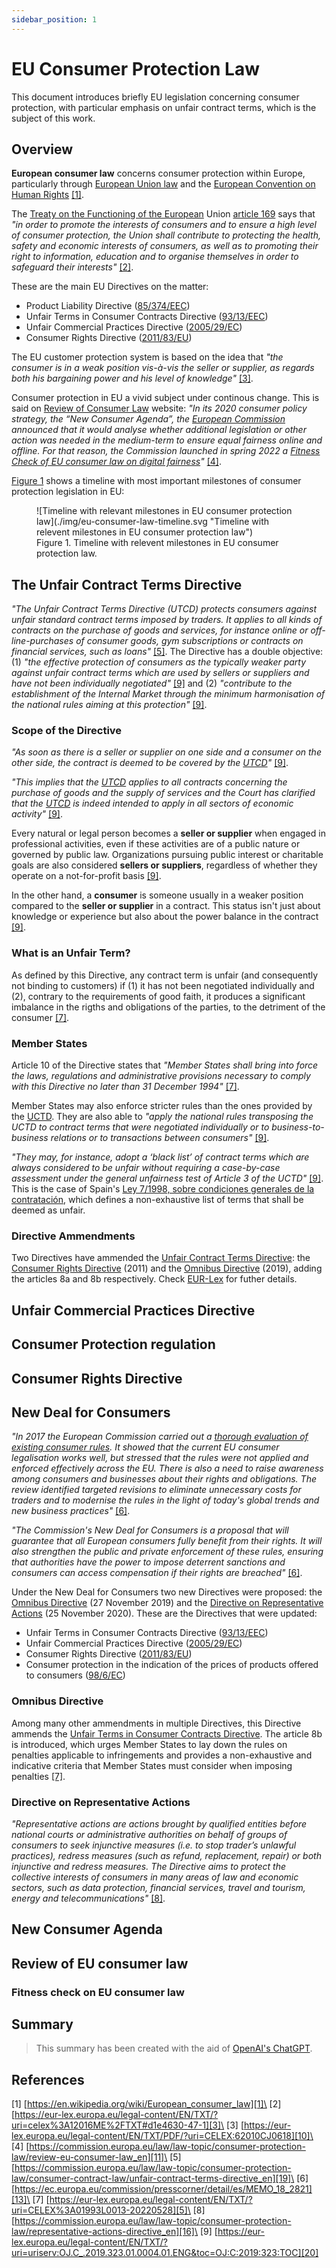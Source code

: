 ```yaml
---
sidebar_position: 1
---
```


# EU Consumer Protection Law

This document introduces briefly EU legislation concerning consumer protection, with particular emphasis on unfair contract terms, which is the subject of this work.

## Overview

**European consumer law** concerns consumer protection within Europe, particularly through [European Union law][9] and the [European Convention on Human Rights][8] [\[1\]](#1).

The [Treaty on the Functioning of the European][2] Union [article 169][3] says that _"in order to promote the interests of consumers and to ensure a high level of consumer protection, the Union shall contribute to protecting the health, safety and economic interests of consumers, as well as to promoting their right to information, education and to organise themselves in order to safeguard their interests"_ [\[2\]](#2).

These are the main EU Directives on the matter:
* Product Liability Directive ([85/374/EEC][4])
* Unfair Terms in Consumer Contracts Directive ([93/13/EEC][5])
* Unfair Commercial Practices Directive ([2005/29/EC][6])
* Consumer Rights Directive ([2011/83/EU][7])

The EU customer protection system is based on the idea that _"the consumer is in a weak position vis-à-vis the seller or supplier, as regards both his bargaining power and his level of knowledge"_ [\[3\]](#3).

Consumer protection in EU a vivid subject under continous change. This is said on [Review of Consumer Law][11] website: _"In its 2020 consumer policy strategy, the “New Consumer Agenda”, the [European Commission](https://commission.europa.eu/index_en) announced that it would analyse whether additional legislation or other action was needed in the medium-term to ensure equal fairness online and offline. For that reason, the Commission launched in spring 2022 a [Fitness Check of EU consumer law on digital fairness][12]"_ [\[4\]](#4).

[Figure 1](#figure_1) shows a timeline with most important milestones of consumer protection legislation in EU:

<figure id="figure_1" class="image">
  ![Timeline with relevant milestones in EU consumer protection law](./img/eu-consumer-law-timeline.svg "Timeline with relevent milestones in EU consumer protection law")
  <figcaption >Figure 1. Timeline with relevent milestones in EU consumer protection law.</figcaption>
</figure>

## The Unfair Contract Terms Directive

_"The Unfair Contract Terms Directive (UTCD) protects consumers against unfair standard contract terms imposed by traders. It applies to all kinds of contracts on the purchase of goods and services, for instance online or off-line-purchases of consumer goods, gym subscriptions or contracts on financial services, such as loans"_ [\[5\]](#5). The Directive has a double objective: (1) _"the effective protection of consumers as the typically weaker party against unfair contract terms which are used by sellers or suppliers and have not been individually negotiated"_ [\[9\]](#9) and (2) _"contribute to the establishment of the Internal Market through the minimum harmonisation of the national rules aiming at this protection"_ [\[9\]](#9).

### Scope of the Directive

_"As soon as there is a seller or supplier on one side and a consumer on the other side, the contract is deemed to be covered by the [UTCD][5]"_ [\[9\]](#9).

_"This implies that the [UTCD][5] applies to all contracts concerning the purchase of goods and the supply of services and the Court has clarified that the [UTCD][5] is indeed intended to apply in all sectors of economic activity"_ [\[9\]](#9).

Every natural or legal person becomes a **seller or supplier** when engaged in professional activities, even if these activities are of a public nature or governed by public law. Organizations pursuing public interest or charitable goals are also considered **sellers or suppliers**, regardless of whether they operate on a not-for-profit basis [\[9\]](#9).

In the other hand, a **consumer** is someone usually in a weaker position compared to the **seller or supplier** in a contract. This status isn't just about knowledge or experience but also about the power balance in the contract [\[9\]](#9).

### What is an Unfair Term?

As defined by this Directive, any contract term is unfair (and consequently not binding to customers) if (1) it has not been negotiated individually and (2), contrary to the requirements of good faith, it produces a significant imbalance in the rigths and obligations of  the parties, to the detriment of the consumer [\[7\]](#7).

### Member States

Article 10 of the Directive states that _"Member States shall bring into force the laws, regulations and administrative provisions necessary to comply with this Directive no later than 31 December 1994"_ [\[7\]](#7).

Member States may also enforce stricter rules than the ones provided by the [UCTD][5]. They are also able to _"apply the national rules transposing the UCTD to contract terms that were negotiated individually or to business-to-business relations or to transactions between consumers"_ [\[9\]](#9).

_"They may, for instance, adopt a ‘black list’ of contract terms which are always considered to be unfair without requiring a case-by-case assessment under the general unfairness test of Article 3 of the UCTD"_ [\[9\]](#9). This is the case of Spain's [Ley 7/1998, sobre condiciones generales de la contratación][21], which defines a non-exhaustive list of terms that shall be deemed as unfair.

### Directive Ammendments

Two Directives have ammended the [Unfair Contract Terms Directive][5]: the [Consumer Rights Directive][7] (2011) and the [Omnibus Directive][15] (2019), adding the articles 8a and 8b respectively. Check [EUR-Lex][5] for futher details.

## Unfair Commercial Practices Directive

## Consumer Protection regulation

## Consumer Rights Directive

## New Deal for Consumers

_"In 2017 the European Commission carried out a [thorough evaluation of existing consumer rules][17]. It showed that the current EU consumer legalisation works well, but stressed that the rules were not applied and enforced effectively across the EU. There is also a need to raise awareness among consumers and businesses about their rights and obligations. The review identified targeted revisions to eliminate unnecessary costs for traders and to modernise the rules in the light of today's global trends and new business practices"_ [\[6\]](#6).

_"The Commission's New Deal for Consumers is a proposal that will guarantee that all European consumers fully benefit from their rights. It will also strengthen the public and private enforcement of these rules, ensuring that authorities have the power to impose deterrent sanctions and consumers can access compensation if their rights are breached"_ [\[6\]](#6).

Under the New Deal for Consumers two new Directives were proposed: the [Omnibus Directive][15] (27 November 2019) and the [Directive on Representative Actions][16] (25 November 2020). These are the Directives that were updated:
* Unfair Terms in Consumer Contracts Directive ([93/13/EEC][5])
* Unfair Commercial Practices Directive ([2005/29/EC][6])
* Consumer Rights Directive ([2011/83/EU][7])
* Consumer protection in the indication of the prices of products offered to consumers ([98/6/EC][14])

### Omnibus Directive

Among many other ammendments in multiple Directives, this Directive ammends the [Unfair Terms in Consumer Contracts Directive][5]. The article 8b is introduced, which urges Member States to lay down the rules on penalties applicable to infringements and provides a non-exhaustive and indicative criteria that Member States must consider when imposing penalties [\[7\]](#7).

### Directive on Representative Actions

_"Representative actions are actions brought by qualified entities before national courts or administrative authorities on behalf of groups of consumers to seek injunctive measures (i.e. to stop trader’s unlawful practices), redress measures (such as refund, replacement, repair) or both injunctive and redress measures. The Directive aims to protect the collective interests of consumers in many areas of law and economic sectors, such as data protection, financial services, travel and tourism, energy and telecommunications"_ [\[8\]](#8).

## New Consumer Agenda

## Review of EU consumer law

### Fitness check on EU consumer law


## Summary

> This summary has been created with the aid of [OpenAI's ChatGPT][18].

## References

<a id="1"/> \[1\] [https://en.wikipedia.org/wiki/European_consumer_law][1]\
<a id="2"/> \[2\] [https://eur-lex.europa.eu/legal-content/EN/TXT/?uri=celex%3A12016ME%2FTXT#d1e4630-47-1][3]\
<a id="3"/> \[3\] [https://eur-lex.europa.eu/legal-content/EN/TXT/PDF/?uri=CELEX:62010CJ0618][10]\
<a id="4"/> \[4\] [https://commission.europa.eu/law/law-topic/consumer-protection-law/review-eu-consumer-law_en][11]\
<a id="5"/> \[5\] [https://commission.europa.eu/law/law-topic/consumer-protection-law/consumer-contract-law/unfair-contract-terms-directive_en][19]\
<a id="6"/> \[6\] [https://ec.europa.eu/commission/presscorner/detail/es/MEMO_18_2821][13]\
<a id="7"/> \[7\] [https://eur-lex.europa.eu/legal-content/EN/TXT/?uri=CELEX%3A01993L0013-20220528][5]\
<a id="8"/> \[8\] [https://commission.europa.eu/law/law-topic/consumer-protection-law/representative-actions-directive_en][16]\
<a id="9"/> \[9\] [https://eur-lex.europa.eu/legal-content/EN/TXT/?uri=uriserv:OJ.C_.2019.323.01.0004.01.ENG&toc=OJ:C:2019:323:TOC][20]

[1]: https://en.wikipedia.org/wiki/European_consumer_law
[2]: https://eur-lex.europa.eu/legal-content/EN/TXT/?uri=celex%3A12016ME%2FTXT
[3]: https://eur-lex.europa.eu/legal-content/EN/TXT/?uri=celex%3A12016ME%2FTXT#d1e4630-47-1
[4]: https://eur-lex.europa.eu/legal-content/EN/ALL/?uri=celex%3A31985L0374
[5]: https://eur-lex.europa.eu/legal-content/EN/TXT/?uri=celex%3A31993L0013
[6]: https://eur-lex.europa.eu/legal-content/EN/TXT/?uri=celex%3A32005L0029
[7]: https://eur-lex.europa.eu/legal-content/EN/TXT/?uri=celex%3A32011L0083
[8]: https://www.echr.coe.int/documents/d/echr/convention_ENG
[9]: https://eur-lex.europa.eu/homepage.html
[10]: https://eur-lex.europa.eu/legal-content/EN/TXT/PDF/?uri=CELEX:62010CJ0618
[11]: https://commission.europa.eu/law/law-topic/consumer-protection-law/review-eu-consumer-law_en
[12]: https://ec.europa.eu/info/law/better-regulation/have-your-say/initiatives/13413-Digital-fairness-fitness-check-on-EU-consumer-law_en
[13]: https://ec.europa.eu/commission/presscorner/detail/es/MEMO_18_2821
[14]: https://eur-lex.europa.eu/legal-content/EN/TXT/?uri=CELEX%3A31998L0006
[15]: https://eur-lex.europa.eu/eli/dir/2019/2161/oj
[16]: https://eur-lex.europa.eu/legal-content/EN/TXT/?uri=uriserv:OJ.L_.2020.409.01.0001.01.ENG
[17]: https://ec.europa.eu/newsroom/just/items/59332
[18]: https://chat.openai.com/auth/login
[19]: https://commission.europa.eu/law/law-topic/consumer-protection-law/consumer-contract-law/unfair-contract-terms-directive_en
[20]: https://eur-lex.europa.eu/legal-content/EN/TXT/?uri=uriserv:OJ.C_.2019.323.01.0004.01.ENG&toc=OJ:C:2019:323:TOC
[21]: https://www.boe.es/buscar/act.php?id=BOE-A-1998-8789